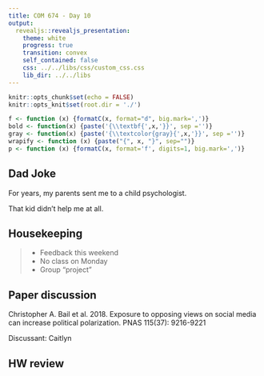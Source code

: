 ```yaml
---
title: COM 674 - Day 10
output: 
  revealjs::revealjs_presentation:
    theme: white
    progress: true
    transition: convex
    self_contained: false
    css: ../../libs/css/custom_css.css
    lib_dir: ../../libs
---
```


```r
knitr::opts_chunk$set(echo = FALSE)
knitr::opts_knit$set(root.dir = './')

f <- function (x) {formatC(x, format="d", big.mark=',')}
bold <- function(x) {paste('{\\textbf{',x,'}}', sep ='')}
gray <- function(x) {paste('{\\textcolor{gray}{',x,'}}', sep ='')}
wrapify <- function (x) {paste("{", x, "}", sep="")}
p <- function (x) {formatC(x, format='f', digits=1, big.mark=',')}
```

## Dad Joke

For years, my parents sent me to a child psychologist.

<span class='fragment'> That kid didn't help me at all.</span>


## Housekeeping

> - Feedback this weekend
> - No class on Monday
> - Group "project"

## Paper discussion

Christopher A. Bail et al. 2018. Exposure to opposing views on social media can increase political polarization. PNAS 115(37): 9216-9221

Discussant: Caitlyn

## HW review

